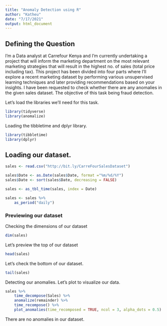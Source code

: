 ---
title: "Anomaly Detection using R"
author: "Katheu"
date: "7/17/2021"
output: html_document
---

## Defining the Question

I'm a Data analyst at Carrefour Kenya and I'm currently undertaking a project that will inform the marketing department on the most relevant marketing strategies that will result in the highest no. of sales (total price including tax). This project has been divided into four parts where I'll explore a recent marketing dataset by performing various unsupervised learning techniques and later providing recommendations based on your insights.
I have been requested to check whether there are any anomalies in the given sales dataset. The objective of this task being fraud detection.

Let's load the libraries we'll need for this task.

```{r}
library(tidyverse)
library(anomalize)
```
Loading the tibbletime and dplyr library.
```{r}
library(tibbletime)
library(dplyr)
```

## Loading our dataset.

```{r}
sales <- read.csv("http://bit.ly/CarreFourSalesDataset")

sales$Date <- as.Date(sales$Date, format ="%m/%d/%Y")
sales$Date <- sort(sales$Date, decreasing = FALSE)

sales <- as_tbl_time(sales, index = Date)

sales <- sales %>%
    as_period("daily")

```

### Previewing our dataset

Checking the dimensions of our dataset
```{r}
dim(sales)
```
Let's preview the top of our dataset
```{r}
head(sales)
```

Let's check the bottom of our dataset.

```{r}
tail(sales)
```

Detecting our anomalies. Let's plot to visualize our data.
```{r}
sales %>%
    time_decompose(Sales) %>%
    anomalize(remainder) %>%
    time_recompose() %>%
    plot_anomalies(time_recomposed = TRUE, ncol = 3, alpha_dots = 0.5)
```
There are no anomalies in our dataset.




